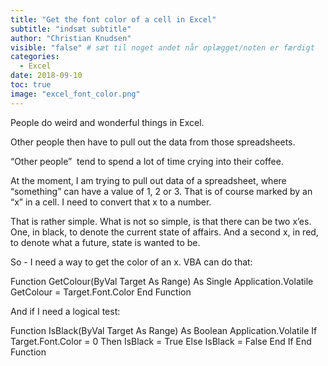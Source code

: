 ```yaml
---
title: "Get the font color of a cell in Excel"
subtitle: "indsæt subtitle"
author: "Christian Knudsen"
visible: "false" # sæt til noget andet når oplægget/noten er færdigt
categories:
  - Excel
date: 2018-09-10
toc: true
image: "excel_font_color.png"
---
```



People do weird and wonderful things in Excel.

Other people then have to pull out the data from those spreadsheets.

"Other people"  tend to spend a lot of time crying into their coffee.

At the moment, I am trying to pull out data of a spreadsheet, where "something" can have a value of 1, 2 or 3. That is of course marked by an "x" in a cell. I need to convert that x to a number.

That is rather simple. What is not so simple, is that there can be two x'es. One, in black, to denote the current state of affairs. And a second x, in red, to denote what a future, state is wanted to be.

So - I need a way to get the color of an x. VBA can do that:

Function GetColour(ByVal Target As Range) As Single
Application.Volatile
GetColour = Target.Font.Color
End Function

And if I need a logical test:

Function IsBlack(ByVal Target As Range) As Boolean
Application.Volatile
If Target.Font.Color = 0 Then
IsBlack = True
Else
IsBlack = False
End If
End Function


